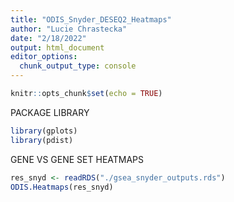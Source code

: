 ```yaml
---
title: "ODIS_Snyder_DESEQ2_Heatmaps"
author: "Lucie Chrastecka"
date: "2/18/2022"
output: html_document
editor_options: 
  chunk_output_type: console
---
```


```r
knitr::opts_chunk$set(echo = TRUE)
```

PACKAGE LIBRARY
```r
library(gplots)
library(pdist)
```

GENE VS GENE SET HEATMAPS
```r
res_snyd <- readRDS("./gsea_snyder_outputs.rds")
ODIS.Heatmaps(res_snyd)
```